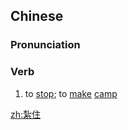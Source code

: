 {{also|扎住}}
==Chinese==
{{zh-forms|s=扎住}}

===Pronunciation===
{{zh-pron
|m=扎zhù
|cat=v
}}

===Verb===
{{zh-verb}}

# {{lb|zh|archaic}} to [[stop]]; to [[make]] [[camp]]

[[zh:紮住]]